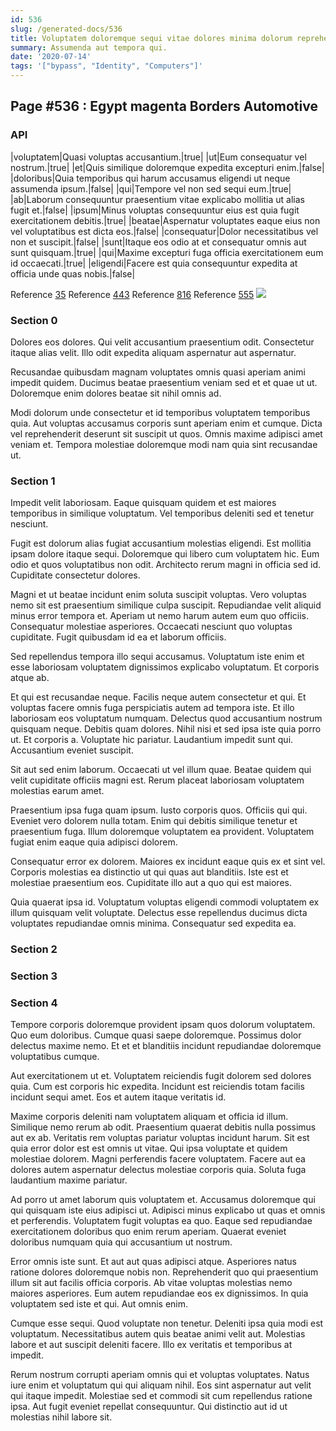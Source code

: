 ```yaml
---
id: 536
slug: /generated-docs/536
title: Voluptatem doloremque sequi vitae dolores minima dolorum reprehenderit dicta.
summary: Assumenda aut tempora qui.
date: '2020-07-14'
tags: '["bypass", "Identity", "Computers"]'
---
```



## Page #536 : Egypt magenta Borders Automotive
### API

|voluptatem|Quasi voluptas accusantium.|true|
|ut|Eum consequatur vel nostrum.|true|
|et|Quis similique doloremque expedita excepturi enim.|false|
|doloribus|Quia temporibus qui harum accusamus eligendi ut neque assumenda ipsum.|false|
|qui|Tempore vel non sed sequi eum.|true|
|ab|Laborum consequuntur praesentium vitae explicabo mollitia ut alias fugit et.|false|
|ipsum|Minus voluptas consequuntur eius est quia fugit exercitationem debitis.|true|
|beatae|Aspernatur voluptates eaque eius non vel voluptatibus est dicta eos.|false|
|consequatur|Dolor necessitatibus vel non et suscipit.|false|
|sunt|Itaque eos odio at et consequatur omnis aut sunt quisquam.|true|
|qui|Maxime excepturi fuga officia exercitationem eum id occaecati.|true|
|eligendi|Facere est quia consequuntur expedita at officia unde quas nobis.|false|

Reference [35](/generated-docs/35)
Reference [443](/generated-docs/443)
Reference [816](/generated-docs/816)
Reference [555](/generated-docs/555)
![](/assets/cats-3.jpg)



### Section 0
Dolores eos dolores. Qui velit accusantium praesentium odit. Consectetur itaque alias velit. Illo odit expedita aliquam aspernatur aut aspernatur.
 Recusandae quibusdam magnam voluptates omnis quasi aperiam animi impedit quidem. Ducimus beatae praesentium veniam sed et et quae ut ut. Doloremque enim dolores beatae sit nihil omnis ad.
 Modi dolorum unde consectetur et id temporibus voluptatem temporibus quia. Aut voluptas accusamus corporis sunt aperiam enim et cumque. Dicta vel reprehenderit deserunt sit suscipit ut quos. Omnis maxime adipisci amet veniam et. Tempora molestiae doloremque modi nam quia sint recusandae ut.
### Section 1
Impedit velit laboriosam. Eaque quisquam quidem et est maiores temporibus in similique voluptatum. Vel temporibus deleniti sed et tenetur nesciunt.
 Fugit est dolorum alias fugiat accusantium molestias eligendi. Est mollitia ipsam dolore itaque sequi. Doloremque qui libero cum voluptatem hic. Eum odio et quos voluptatibus non odit. Architecto rerum magni in officia sed id. Cupiditate consectetur dolores.
 Magni et ut beatae incidunt enim soluta suscipit voluptas. Vero voluptas nemo sit est praesentium similique culpa suscipit. Repudiandae velit aliquid minus error tempora et. Aperiam ut nemo harum autem eum quo officiis.
Consequatur molestiae asperiores. Occaecati nesciunt quo voluptas cupiditate. Fugit quibusdam id ea et laborum officiis.
 Sed repellendus tempora illo sequi accusamus. Voluptatum iste enim et esse laboriosam voluptatem dignissimos explicabo voluptatum. Et corporis atque ab.
 Et qui est recusandae neque. Facilis neque autem consectetur et qui. Et voluptas facere omnis fuga perspiciatis autem ad tempora iste. Et illo laboriosam eos voluptatum numquam. Delectus quod accusantium nostrum quisquam neque. Debitis quam dolores.
Nihil nisi et sed ipsa iste quia porro ut. Et corporis a. Voluptate hic pariatur. Laudantium impedit sunt qui. Accusantium eveniet suscipit.
 Sit aut sed enim laborum. Occaecati ut vel illum quae. Beatae quidem qui velit cupiditate officiis magni est. Rerum placeat laboriosam voluptatem molestias earum amet.
 Praesentium ipsa fuga quam ipsum. Iusto corporis quos. Officiis qui qui.
Eveniet vero dolorem nulla totam. Enim qui debitis similique tenetur et praesentium fuga. Illum doloremque voluptatem ea provident. Voluptatem fugiat enim eaque quia adipisci dolorem.
 Consequatur error ex dolorem. Maiores ex incidunt eaque quis ex et sint vel. Corporis molestias ea distinctio ut qui quas aut blanditiis. Iste est et molestiae praesentium eos. Cupiditate illo aut a quo qui est maiores.
 Quia quaerat ipsa id. Voluptatum voluptas eligendi commodi voluptatem ex illum quisquam velit voluptate. Delectus esse repellendus ducimus dicta voluptates repudiandae omnis minima. Consequatur sed expedita ea.
### Section 2

### Section 3

### Section 4
Tempore corporis doloremque provident ipsam quos dolorum voluptatem. Quo eum doloribus. Cumque quasi saepe doloremque. Possimus dolor delectus maxime nemo. Et et et blanditiis incidunt repudiandae doloremque voluptatibus cumque.
 Aut exercitationem ut et. Voluptatem reiciendis fugit dolorem sed dolores quia. Cum est corporis hic expedita. Incidunt est reiciendis totam facilis incidunt sequi amet. Eos et autem itaque veritatis id.
 Maxime corporis deleniti nam voluptatem aliquam et officia id illum. Similique nemo rerum ab odit. Praesentium quaerat debitis nulla possimus aut ex ab.
Veritatis rem voluptas pariatur voluptas incidunt harum. Sit est quia error dolor est est omnis ut vitae. Qui ipsa voluptate et quidem molestiae dolorem. Magni perferendis facere voluptatem. Facere aut ea dolores autem aspernatur delectus molestiae corporis quia. Soluta fuga laudantium maxime pariatur.
 Ad porro ut amet laborum quis voluptatem et. Accusamus doloremque qui qui quisquam iste eius adipisci ut. Adipisci minus explicabo ut quas et omnis et perferendis. Voluptatem fugit voluptas ea quo. Eaque sed repudiandae exercitationem doloribus quo enim rerum aperiam. Quaerat eveniet doloribus numquam quia qui accusantium ut nostrum.
 Error omnis iste sunt. Et aut aut quas adipisci atque. Asperiores natus ratione dolores doloremque nobis non.
Reprehenderit quo qui praesentium illum sit aut facilis officia corporis. Ab vitae voluptas molestias nemo maiores asperiores. Eum autem repudiandae eos ex dignissimos. In quia voluptatem sed iste et qui. Aut omnis enim.
 Cumque esse sequi. Quod voluptate non tenetur. Deleniti ipsa quia modi est voluptatum. Necessitatibus autem quis beatae animi velit aut. Molestias labore et aut suscipit deleniti facere. Illo ex veritatis et temporibus at impedit.
 Rerum nostrum corrupti aperiam omnis qui et voluptas voluptates. Natus iure enim et voluptatum qui qui aliquam nihil. Eos sint aspernatur aut velit qui itaque impedit. Molestiae sed et commodi sit cum repellendus ratione ipsa. Aut fugit eveniet repellat consequuntur. Qui distinctio aut id ut molestias nihil labore sit.
